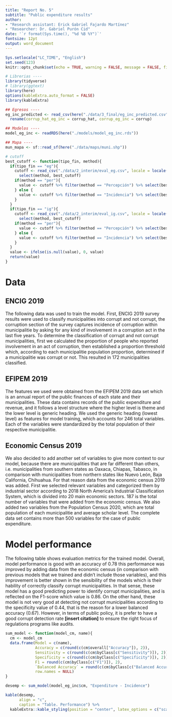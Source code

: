 ```yaml
---
title: "Report No. 5"
subtitle: "Public expenditure results"
author:
- "Research assistant: Erick Gabriel Fajardo Martínez"
- "Researcher: Dr. Gabriel Purón Cid"
date: '`r format(Sys.time(), "%d %B %Y")`'
fontsize: 12pt
output: word_document
---
```


```r
Sys.setlocale("LC_TIME", "English")
set.seed(123)
knitr::opts_chunk$set(echo = TRUE, warning = FALSE, message = FALSE, fig.pos="H")
```

```r
# Librerias ----
library(tidyverse)
# library(ggtext)
library(here)
options(kableExtra.auto_format = FALSE)
library(kableExtra)
```

```r
## Egresos ----
eg_inc_predicted <- read_csv(here("./data/3_final/eg_inc_predicted.csv")) %>%
  rename(corrup_hat_eg_inc = corrup_hat, corrup_eg_inc = corrup)

## Modelos ----
model_eg_inc <- readRDS(here("./models/model_eg_inc.rds"))

## Mapa ----
mun_mapa <- sf::read_sf(here("./data/maps/muni.shp"))

# cutoff 
best_cutoff <- function(tipo_fin, method){
  if(tipo_fin == "eg"){
    cutoff <- read_csv("./data/2_interim/eval_eg.csv", locale = locale(encoding = "UTF-8"), show_col_types = FALSE) %>%
      select(method, best_cutoff) 
    if(method == "per"){
      value <- cutoff %>% filter(method == "Percepción") %>% select(best_cutoff) %>% pull() %>% unique() %>% ifelse(is.null(.), 0, .)
    } else {
      value <- cutoff %>% filter(method == "Incidencia") %>% select(best_cutoff) %>% pull() %>% unique() %>% ifelse(is.null(.), 0, .)
    }
  } 
  if(tipo_fin == "ig"){
    cutoff <- read_csv("./data/2_interim/eval_ig.csv", locale = locale(encoding = "latin1"), show_col_types = FALSE) %>%
      select(method, best_cutoff) 
    if(method == "per"){
      value <- cutoff %>% filter(method == "Percepción") %>% select(best_cutoff) %>% pull() %>% unique() %>% ifelse(is.null(.), 0, .)
    } else {
      value <- cutoff %>% filter(method == "Incidencia") %>% select(best_cutoff) %>% pull() %>% unique() %>% ifelse(is.null(.), 0, .)
    }
  }
  value <- ifelse(is.null(value), 0, value)
  return(value)
}
```

# Data 

## ENCIG 2019

The following data was used to train the model. First, ENCIG 2019 survey results were used to classify municipalities into corrupt and not corrupt, the corruption section of the survey captures incidence of corruption within municipalitie by asking for any kind of involvement in a corruption act in the last five years. To determine the classification of corrupt and not corrupt municipalities, first we calculated the proportion of people who reported involvement in an act of corruption, then established a proportion threshold which, according to each municipalitie population proportion, determined if a municipalitie was corrupt or not. This resulted in 172 municipalities classified.

## EFIPEM 2019

The features we used were obtained from the EFIPEM 2019 data set which is an annual report of the public finances of each state and their municipalities. These data contains records of the public expenditure and revenue, and it follows a level structure where the higher level is theme and the lower level is generic heading. We used the generic heading (lowest level) as features for model training, which accounts for 246 total variables. Each of the variables were standardized by the total population of their respective municipalitie.

## Economic Census 2019

We also decided to add another set of variables to give more context to our model, because there are municipalities that are far different than others, i.e. municipalities from southern states as Oaxaca, Chiapas, Tabasco, in comparison with municipalities from northern states like Nuevo León, Baja California, Chihuahua. For that reason data from the economic census 2019 was added. First we selected relevant variables and categorized them by industrial sector according to 2018 North America's Industrial Classification System, which is divided into 20 main economic sectors. 187 is the total number of variables that were added from the economic census. We also added two variables from the Population Census 2020, which are total population of each municipalitie and average scholar level.
The complete data set contains more than 500 variables for the case of public expenditure.

# Model performance

The following table shows evaluation metrics for the trained model. Overall, model performance is good with an accuracy of 0.78 this performance was improved by adding data from the economic census (in comparison with previous models that we trained and didn't include those variables), and this improvement is better shown in the sensibility of the models which is their hability of correctly classify corrupt municipalities. In that sense, these model has a good predicting power to identify corrupt municipalities, and is reflected on the F1-score which value is 0.86. On the other hand, these model is not very good at detecting not corrupt municipalities according to the specificity value of 0.44, that is the reason for a lower balanced accuracy (0.67). However, in terms of public policy, it is prefer to have a good corrupt detection rate **[insert citation]** to ensure the right focus of regulations programs like audits.

```r
sum_model <- function(model_cm, name){
  cm <- model_cm
  data.frame(Model = c(name),
             Accuracy = c(round(c(cm$overall["Accuracy"]), 2)),
             Sensitivity = c(round(c(cm$byClass[c("Sensitivity")]), 2)),
             Specificity = c(round(c(cm$byClass[c("Specificity")]), 2)),
             F1 = round(c(cm$byClass[c("F1")]), 2),
             `Balanced Accuracy` = round(c(cm$byClass[c("Balanced Accuracy")]), 2),
             row.names = NULL)
}

desemp <- sum_model(model_eg_inc$cm, "Expenditure - Incidence")

kable(desemp, 
      align = "c", 
      caption = "Table. Performance") %>%
  kableExtra::kable_styling(position = "center", latex_options = c("scale_down", "HOLD_position"))
```
